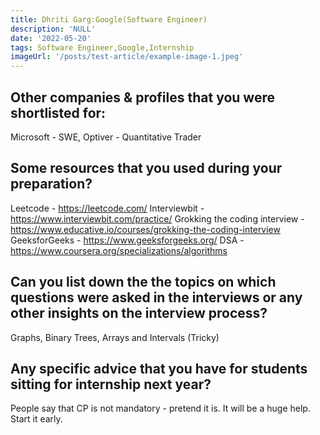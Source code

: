 ```yaml
---
title: Dhriti Garg:Google(Software Engineer)
description: 'NULL' 
date: '2022-05-20'
tags: Software Engineer,Google,Internship
imageUrl: '/posts/test-article/example-image-1.jpeg'
---
```


## Other companies & profiles that you were shortlisted for:
Microsoft - SWE, Optiver - Quantitative Trader

## Some resources that you used during your preparation?
Leetcode - https://leetcode.com/
Interviewbit - https://www.interviewbit.com/practice/
Grokking the coding interview - https://www.educative.io/courses/grokking-the-coding-interview
GeeksforGeeks - https://www.geeksforgeeks.org/
DSA - https://www.coursera.org/specializations/algorithms

## Can you list down the the topics on which questions were asked in the interviews or any other insights on the interview process?
Graphs, Binary Trees, Arrays and Intervals (Tricky)
## Any specific advice that you have for students sitting for internship next year?
People say that CP is not mandatory - pretend it is. It will be a huge help. Start it early.

